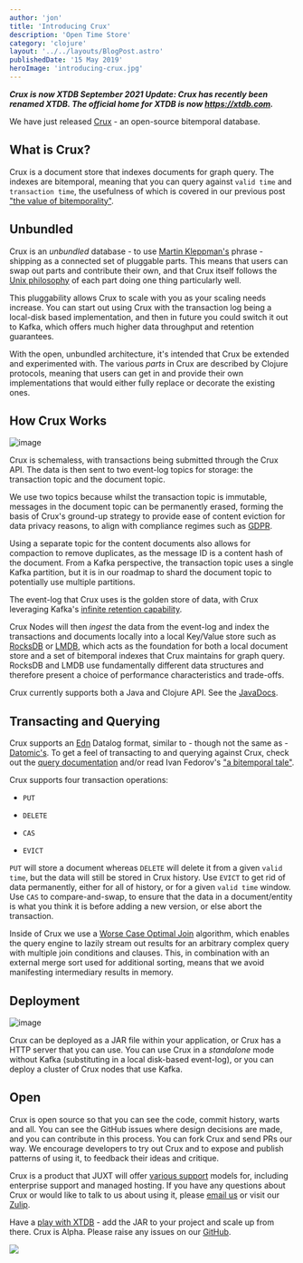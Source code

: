 ```yaml
---
author: 'jon'
title: 'Introducing Crux'
description: 'Open Time Store'
category: 'clojure'
layout: '../../layouts/BlogPost.astro'
publishedDate: '15 May 2019'
heroImage: 'introducing-crux.jpg'
---
```



**_Crux is now XTDB
September 2021 Update: Crux has recently been renamed XTDB. The official home for XTDB is now https://xtdb.com._**

We have just released [Crux](https://juxt.pro/crux/index.html) - an
open-source bitemporal database.

## What is Crux?

Crux is a document store that indexes documents for graph query. The
indexes are bitemporal, meaning that you can query against `valid time`
and `transaction time`, the usefulness of which is covered in our
previous post [\"the value of
bitemporality\"](https://juxt.pro/blog/posts/value-of-bitemporality.html).

## Unbundled

Crux is an _unbundled_ database - to use [Martin
Kleppman's](https://martin.kleppmann.com/2015/03/04/turning-the-database-inside-out.html)
phrase - shipping as a connected set of pluggable parts. This means that
users can swap out parts and contribute their own, and that Crux itself
follows the [Unix
philosophy](https://en.wikipedia.org/wiki/Unix_philosophy) of each part
doing one thing particularly well.

This pluggability allows Crux to scale with you as your scaling needs
increase. You can start out using Crux with the transaction log being a
local-disk based implementation, and then in future you could switch it
out to Kafka, which offers much higher data throughput and retention
guarantees.

With the open, unbundled architecture, it's intended that Crux be
extended and experimented with. The various _parts_ in Crux are
described by Clojure protocols, meaning that users can get in and
provide their own implementations that would either fully replace or
decorate the existing ones.

## How Crux Works


<Image alt='image' src={cs} />

Crux is schemaless, with transactions being submitted through the Crux
API. The data is then sent to two event-log topics for storage: the
transaction topic and the document topic.

We use two topics because whilst the transaction topic is immutable,
messages in the document topic can be permanently erased, forming the
basis of Crux's ground-up strategy to provide ease of content eviction
for data privacy reasons, to align with compliance regimes such as
[GDPR](https://eugdpr.org/).

Using a separate topic for the content documents also allows for
compaction to remove duplicates, as the message ID is a content hash of
the document. From a Kafka perspective, the transaction topic uses a
single Kafka partition, but it is in our roadmap to shard the document
topic to potentially use multiple partitions.

The event-log that Crux uses is the golden store of data, with Crux
leveraging Kafka's [infinite retention
capability](https://www.confluent.io/blog/okay-store-data-apache-kafka/).

Crux Nodes will then _ingest_ the data from the event-log and index the
transactions and documents locally into a local Key/Value store such as
[RocksDB](https://rocksdb.org/) or [LMDB](https://github.com/LMDB/lmdb),
which acts as the foundation for both a local document store and a set
of bitemporal indexes that Crux maintains for graph query. RocksDB and
LMDB use fundamentally different data structures and therefore present a
choice of performance characteristics and trade-offs.

Crux currently supports both a Java and Clojure API. See the
[JavaDocs](https://juxt.pro/crux/docs/javadoc/index.html).

## Transacting and Querying

Crux supports an [Edn](https://github.com/edn-format/edn) Datalog
format, similar to - though not the same as -
[Datomic's](http://datomic.com). To get a feel of transacting to and
querying against Crux, check out the [query
documentation](https://xtdb.com/reference/queries.html) and/or read Ivan
Fedorov's [\"a bitemporal
tale\"](https://juxt.pro/blog/posts/a-bitemporal-tale.html).

Crux supports four transaction operations:

- `PUT`

- `DELETE`

- `CAS`

- `EVICT`

`PUT` will store a document whereas `DELETE` will delete it from a given
`valid time`, but the data will still be stored in Crux history. Use
`EVICT` to get rid of data permanently, either for all of history, or
for a given `valid time` window. Use `CAS` to compare-and-swap, to
ensure that the data in a document/entity is what you think it is before
adding a new version, or else abort the transaction.

Inside of Crux we use a [Worse Case Optimal
Join](https://arxiv.org/abs/1803.09930) algorithm, which enables the
query engine to lazily stream out results for an arbitrary complex query
with multiple join conditions and clauses. This, in combination with an
external merge sort used for additional sorting, means that we avoid
manifesting intermediary results in memory.

## Deployment


<Image alt='image' src={cd} />

Crux can be deployed as a JAR file within your application, or Crux has
a HTTP server that you can use. You can use Crux in a _standalone_ mode
without Kafka (substituting in a local disk-based event-log), or you can
deploy a cluster of Crux nodes that use Kafka.

## Open

Crux is open source so that you can see the code, commit history, warts
and all. You can see the GitHub issues where design decisions are made,
and you can contribute in this process. You can fork Crux and send PRs
our way. We encourage developers to try out Crux and to expose and
publish patterns of using it, to feedback their ideas and critique.

Crux is a product that JUXT will offer [various
support](https://xtdb.com/support/support.html) models for, including
enterprise support and managed hosting. If you have any questions about
Crux or would like to talk to us about using it, please [email
us](mailto:hello@xtdb.com) or visit our
[Zulip](https://juxt-oss.zulipchat.com/#narrow/stream/194466-xtdb).

Have a [play with XTDB](https://docs.xtdb.com/guides/quickstart/) - add
the JAR to your project and scale up from there. Crux is Alpha. Please
raise any issues on our [GitHub](https://github.com/juxt/crux).


<img width={300} src={cl} />
